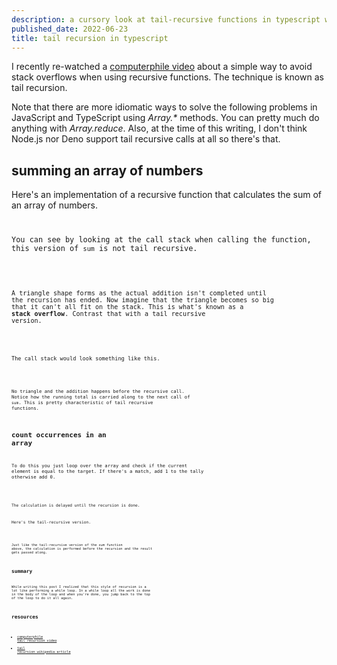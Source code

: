 ```yaml
---
description: a cursory look at tail-recursive functions in typescript with some examples
published_date: 2022-06-23
title: tail recursion in typescript
---
```



I recently re-watched a [computerphile video](#resources) about a simple way to
avoid stack overflows when using recursive functions. The technique is known as
tail recursion.

Note that there are more idiomatic ways to solve the following problems in
JavaScript and TypeScript using _Array.\*_ methods. You can pretty much do
anything with _Array.reduce_. Also, at the time of this writing, I don't think
Node.js nor Deno support tail recursive calls at all so there's that.

## summing an array of numbers

Here's an implementation of a recursive function that calculates the sum of an
array of numbers.

<Code
	code={sum_non_tail_recursive}
	lang="ts"
	title="sum_tail_recursive.ts"
/>

You can see by looking at the call stack when calling the function, this version of `sum` is not tail recursive.

<Code
	code={sum_non_tail_recursive_example}
	lang="ts"
	title="sum_non_tail_recursive_example.ts"
/>

A triangle shape forms as the actual addition isn't completed until the
recursion has ended. Now imagine that the triangle becomes so big that it can't
all fit on the stack. This is what's known as a **stack overflow**. Contrast
that with a tail recursive version.

<Code
	code={sum_tail_recursive}
	lang="ts"
	title="sum_tail_recursive.ts"
/>

The call stack would look something like this.

<Code
	code={sum_non_tail_recursive_example}
	lang="ts"
	title="sum_non_tail_recursive_example.ts"
/>

No triangle and the addition happens before the recursive call. Notice how the
running total is carried along to the next call of `sum`. This is pretty
characteristic of tail recursive functions.

## count occurrences in an array

To do this you just loop over the array and check if the current element is
equal to the target. If there's a match, add 1 to the tally otherwise add 0.

<Code
	code={count_non_tail_recursive}
	lang="ts"
	title="count_non_tail_recursive.ts"
/>

The calculation is delayed until the recursion is done.

Here's the tail-recursive version.

<Code
	code={count_tail_recursive}
	lang="ts"
	title="count_tail_recursive.ts"
/>

Just like the tail-recursive version of the _sum_ function above, the
calculation is performed before the recursion and the result gets passed along.

## summary

While writing this post I realized that this style of recursion is a lot like
performing a while loop. In a while loop all the work is done in the body of the
loop and when you're done, you jump back to the top of the loop to do it all
again.

## resources

- [computerphile tail recursion video](https://www.youtube.com/watch?v=_JtPhF8MshA&t=765s)
- [tail recursion wikipedia article](https://en.wikipedia.org/wiki/Recursion_%28computer_science%29)
